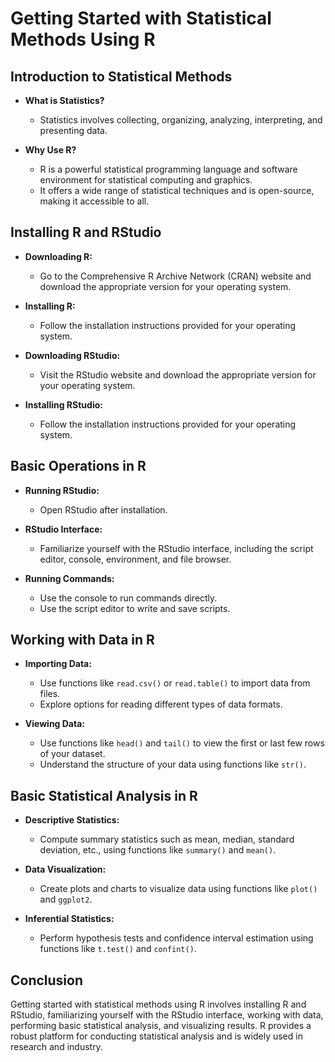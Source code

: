 # Getting Started with Statistical Methods Using R

## Introduction to Statistical Methods

- **What is Statistics?**
  - Statistics involves collecting, organizing, analyzing, interpreting, and presenting data.

- **Why Use R?**
  - R is a powerful statistical programming language and software environment for statistical computing and graphics.
  - It offers a wide range of statistical techniques and is open-source, making it accessible to all.

## Installing R and RStudio

- **Downloading R:**
  - Go to the Comprehensive R Archive Network (CRAN) website and download the appropriate version for your operating system.

- **Installing R:**
  - Follow the installation instructions provided for your operating system.

- **Downloading RStudio:**
  - Visit the RStudio website and download the appropriate version for your operating system.

- **Installing RStudio:**
  - Follow the installation instructions provided for your operating system.

## Basic Operations in R

- **Running RStudio:**
  - Open RStudio after installation.

- **RStudio Interface:**
  - Familiarize yourself with the RStudio interface, including the script editor, console, environment, and file browser.

- **Running Commands:**
  - Use the console to run commands directly.
  - Use the script editor to write and save scripts.

## Working with Data in R

- **Importing Data:**
  - Use functions like `read.csv()` or `read.table()` to import data from files.
  - Explore options for reading different types of data formats.

- **Viewing Data:**
  - Use functions like `head()` and `tail()` to view the first or last few rows of your dataset.
  - Understand the structure of your data using functions like `str()`.

## Basic Statistical Analysis in R

- **Descriptive Statistics:**
  - Compute summary statistics such as mean, median, standard deviation, etc., using functions like `summary()` and `mean()`.

- **Data Visualization:**
  - Create plots and charts to visualize data using functions like `plot()` and `ggplot2`.

- **Inferential Statistics:**
  - Perform hypothesis tests and confidence interval estimation using functions like `t.test()` and `confint()`.

## Conclusion

Getting started with statistical methods using R involves installing R and RStudio, familiarizing yourself with the RStudio interface, working with data, performing basic statistical analysis, and visualizing results. R provides a robust platform for conducting statistical analysis and is widely used in research and industry.